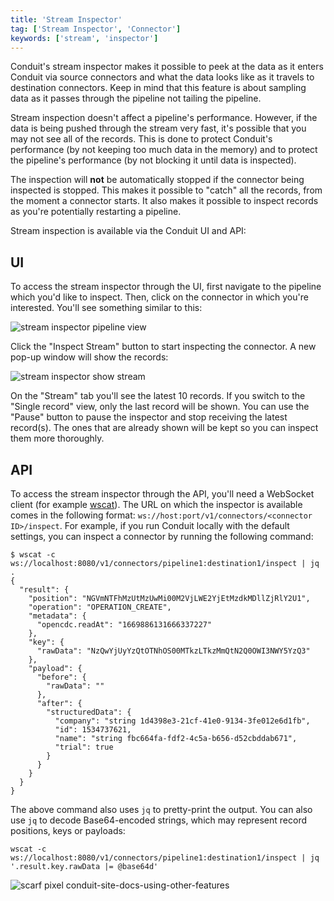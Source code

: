 ```yaml
---
title: 'Stream Inspector'
tag: ['Stream Inspector', 'Connector']
keywords: ['stream', 'inspector']
---
```


Conduit's stream inspector makes it possible to peek at the data as it enters Conduit via source connectors and what the
data looks like as it travels to destination connectors. Keep in mind that this feature is about sampling data as it
passes through the pipeline not tailing the pipeline.

Stream inspection doesn't affect a pipeline's performance. However, if the data is being pushed through the stream very
fast, it's possible that you may not see all of the records. This is done to protect Conduit's performance (by not keeping
too much data in the memory) and to protect the pipeline's performance (by not blocking it until data is inspected).

The inspection will **not** be automatically stopped if the connector being inspected is stopped. This makes it
possible to "catch" all the records, from the moment a connector starts. It also makes it possible to inspect records
as you're potentially restarting a pipeline.

Stream inspection is available via the Conduit UI and API:

## UI

To access the stream inspector through the UI, first navigate to the pipeline which you'd like to inspect. Then, click
on the connector in which you're interested. You'll see something similar to this:

![stream inspector pipeline view](/img/stream-inspector-pipeline.png)

Click the "Inspect Stream" button to start inspecting the connector. A new pop-up window will show the records:

![stream inspector show stream](/img/stream-inspector-show-stream.png)

On the "Stream" tab you'll see the latest 10 records. If you switch to the "Single record" view, only the last record
will be shown. You can use the "Pause" button to pause the inspector and stop receiving the latest record(s). The ones
that are already shown will be kept so you can inspect them more thoroughly.

## API

To access the stream inspector through the API, you'll need a WebSocket client (for example [wscat](https://github.com/websockets/wscat)).
The URL on which the inspector is available comes in the following format: `ws://host:port/v1/connectors/<connector ID>/inspect`.
For example, if you run Conduit locally with the default settings, you can inspect a connector by running the following
command:

```shell
$ wscat -c ws://localhost:8080/v1/connectors/pipeline1:destination1/inspect | jq .
{
  "result": {
    "position": "NGVmNTFhMzUtMzUwMi00M2VjLWE2YjEtMzdkMDllZjRlY2U1",
    "operation": "OPERATION_CREATE",
    "metadata": {
      "opencdc.readAt": "1669886131666337227"
    },
    "key": {
      "rawData": "NzQwYjUyYzQtOTNhOS00MTkzLTkzMmQtN2Q0OWI3NWY5YzQ3"
    },
    "payload": {
      "before": {
        "rawData": ""
      },
      "after": {
        "structuredData": {
          "company": "string 1d4398e3-21cf-41e0-9134-3fe012e6d1fb",
          "id": 1534737621,
          "name": "string fbc664fa-fdf2-4c5a-b656-d52cbddab671",
          "trial": true
        }
      }
    }
  }
}
```

The above command also uses `jq` to pretty-print the output. You can also use `jq` to decode Base64-encoded strings,
which may represent record positions, keys or payloads:

```shell
wscat -c ws://localhost:8080/v1/connectors/pipeline1:destination1/inspect | jq '.result.key.rawData |= @base64d'
```

![scarf pixel conduit-site-docs-using-other-features](https://static.scarf.sh/a.png?x-pxid=8c8ff6d5-2756-41a3-b4ca-3ca2be381842)